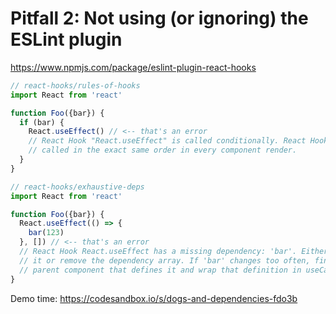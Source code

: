 # Pitfall 2: Not using (or ignoring) the ESLint plugin

https://www.npmjs.com/package/eslint-plugin-react-hooks

```jsx
// react-hooks/rules-of-hooks
import React from 'react'

function Foo({bar}) {
  if (bar) {
    React.useEffect() // <-- that's an error
    // React Hook "React.useEffect" is called conditionally. React Hooks must be
    // called in the exact same order in every component render.
  }
}
```

```jsx
// react-hooks/exhaustive-deps
import React from 'react'

function Foo({bar}) {
  React.useEffect(() => {
    bar(123)
  }, []) // <-- that's an error
  // React Hook React.useEffect has a missing dependency: 'bar'. Either include
  // it or remove the dependency array. If 'bar' changes too often, find the
  // parent component that defines it and wrap that definition in useCallback.
}
```

Demo time: https://codesandbox.io/s/dogs-and-dependencies-fdo3b
